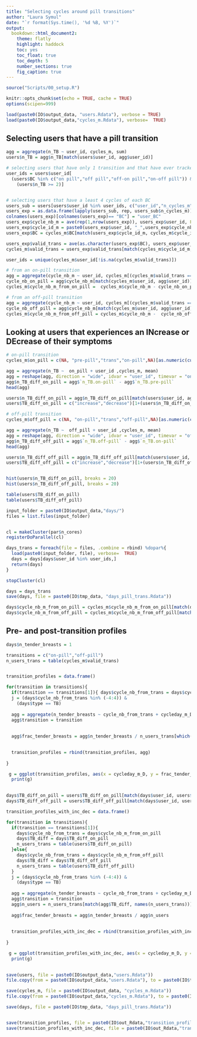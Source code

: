 ```yaml
---
title: "Selecting cycles around pill transitions"
author: "Laura Symul"
date: "`r format(Sys.time(), '%d %B, %Y')`"
output: 
  bookdown::html_document2: 
    theme: flatly
    highlight: haddock
    toc: yes
    toc_float: true
    toc_depth: 5
    number_sections: true
    fig_caption: true
---
```




```r
source("Scripts/00_setup.R")
```


```r
knitr::opts_chunk$set(echo = TRUE, cache = TRUE)
options(scipen=999)
```



```r
load(paste0(IO$output_data, "users.Rdata"), verbose = TRUE)
load(paste0(IO$output_data,"cycles_m.Rdata"), verbose=  TRUE)

```


## Selecting users that have a pill transition


```r


agg = aggregate(n_TB ~ user_id, cycles_m, sum)
users$n_TB = agg$n_TB[match(users$user_id, agg$user_id)]

# selecting users that have only 1 transition and that have ever tracked TB
user_ids = users$user_id[
  (users$BC %in% c("on pill","off pill","off-on pill","on-off pill")) & 
    (users$n_TB >= 2)]


# selecting users that have a least 4 cycles of each BC
users_sub = users[users$user_id %in% user_ids, c("user_id","n_cycles_m","BC")]
users_exp = as.data.frame(lapply(users_sub, rep, users_sub$n_cycles_m))
colnames(users_exp)[colnames(users_exp)== "BC"] = "user_BC"
users_exp$cycle_nb_m = ave(rep(1,nrow(users_exp)), users_exp$user_id, FUN =cumsum)
users_exp$cycle_id_m = paste0(users_exp$user_id, "_",users_exp$cycle_nb_m)
users_exp$BC = cycles_m$BC[match(users_exp$cycle_id_m, cycles_m$cycle_id_m)]

users_exp$valid_trans = ave(as.character(users_exp$BC), users_exp$user_id, FUN = find_on_off_pill_transitions)
cycles_m$valid_trans = users_exp$valid_trans[match(cycles_m$cycle_id_m, users_exp$cycle_id_m)]

user_ids = unique(cycles_m$user_id[!is.na(cycles_m$valid_trans)])
```

```r

# from an on-pill transition
agg = aggregate(cycle_nb_m ~ user_id, cycles_m[(cycles_m$valid_trans == "on-pill") & (cycles_m$user_id %in% user_ids),], max)
cycle_nb_on_pill = agg$cycle_nb_m[match(cycles_m$user_id, agg$user_id)]
cycles_m$cycle_nb_m_from_on_pill =  cycles_m$cycle_nb_m - cycle_nb_on_pill 

# from an off-pill transition
agg = aggregate(cycle_nb_m ~ user_id, cycles_m[(cycles_m$valid_trans == "off-pill") & (cycles_m$user_id %in% user_ids),], max)
cycle_nb_off_pill = agg$cycle_nb_m[match(cycles_m$user_id, agg$user_id)]
cycles_m$cycle_nb_m_from_off_pill = cycles_m$cycle_nb_m -  cycle_nb_off_pill 

```


## Looking at users that experiences an INcrease or DEcrease of their symptoms

```r

# on-pill transition
cycles_m$on_pill = c(NA, "pre-pill","trans","on-pill",NA)[as.numeric(cut(cycles_m$cycle_nb_m_from_on_pill, breaks = c(-Inf,-4.5,-0.5,0.5,4.5,Inf)))]

agg = aggregate(n_TB ~  on_pill + user_id ,cycles_m, mean)
agg = reshape(agg, direction = "wide", idvar = "user_id", timevar = "on_pill")
agg$n_TB_diff_on_pill = agg$`n_TB.on-pill` - agg$`n_TB.pre-pill`
head(agg)

users$n_TB_diff_on_pill = agg$n_TB_diff_on_pill[match(users$user_id, agg$user_id)]
users$TB_diff_on_pill = c("increase","decrease")[1+(users$n_TB_diff_on_pill<0)]

# off-pill transition
cycles_m$off_pill = c(NA, "on-pill","trans","off-pill",NA)[as.numeric(cut(cycles_m$cycle_nb_m_from_off_pill, breaks = c(-Inf,-4.5,-0.5,0.5,4.5,Inf)))]

agg = aggregate(n_TB ~  off_pill + user_id ,cycles_m, mean)
agg = reshape(agg, direction = "wide", idvar = "user_id", timevar = "off_pill")
agg$n_TB_diff_off_pill = agg$`n_TB.off-pill` - agg$`n_TB.on-pill`
head(agg)

users$n_TB_diff_off_pill = agg$n_TB_diff_off_pill[match(users$user_id, agg$user_id)]
users$TB_diff_off_pill = c("increase","decrease")[1+(users$n_TB_diff_off_pill<0)]


hist(users$n_TB_diff_on_pill, breaks = 20)
hist(users$n_TB_diff_off_pill, breaks = 20)

table(users$TB_diff_on_pill)
table(users$TB_diff_off_pill)


```






```r

input_folder = paste0(IO$output_data,"days/")
files = list.files(input_folder)


cl = makeCluster(par$n_cores)
registerDoParallel(cl)

days_trans = foreach(file = files, .combine = rbind) %dopar%{
  load(paste0(input_folder, file), verbose=  TRUE)
  days = days[days$user_id %in% user_ids,]
  return(days)
}

stopCluster(cl)

days = days_trans
save(days, file = paste0(IO$tmp_data, "days_pill_trans.Rdata"))

```



```r

days$cycle_nb_m_from_on_pill = cycles_m$cycle_nb_m_from_on_pill[match(days$cycle_id_m, cycles_m$cycle_id_m)]
days$cycle_nb_m_from_off_pill = cycles_m$cycle_nb_m_from_off_pill[match(days$cycle_id_m, cycles_m$cycle_id_m)]

```

## Pre- and post-transition profiles


```r

days$n_tender_breasts = 1

transitions = c("on-pill","off-pill")
n_users_trans = table(cycles_m$valid_trans)


transition_profiles = data.frame()

for(transition in transitions){
  if(transition == transitions[1]){ days$cycle_nb_from_trans = days$cycle_nb_m_from_on_pill}else{days$cycle_nb_from_trans = days$cycle_nb_m_from_off_pill}
  j = (days$cycle_nb_from_trans %in% (-4:4)) &
    (days$type == TB)
  
  agg = aggregate(n_tender_breasts ~ cycle_nb_from_trans + cycleday_m_D + BC, days[j, ], sum)
  agg$transition = transition
  
  
  agg$frac_tender_breasts = agg$n_tender_breasts / n_users_trans[which(names(n_users_trans) == transition)]
  

  transition_profiles = rbind(transition_profiles, agg)
  
}

 g = ggplot(transition_profiles, aes(x = cycleday_m_D, y = frac_tender_breasts, col = BC)) + geom_line()+ facet_grid(transition ~ cycle_nb_from_trans) 
  print(g)
  


```



```r

days$TB_diff_on_pill = users$TB_diff_on_pill[match(days$user_id, users$user_id)]
days$TB_diff_off_pill = users$TB_diff_off_pill[match(days$user_id, users$user_id)]

transition_profiles_with_inc_dec = data.frame()

for(transition in transitions){
  if(transition == transitions[1]){ 
    days$cycle_nb_from_trans = days$cycle_nb_m_from_on_pill
    days$TB_diff = days$TB_diff_on_pill
    n_users_trans = table(users$TB_diff_on_pill)
  }else{
    days$cycle_nb_from_trans = days$cycle_nb_m_from_off_pill
    days$TB_diff = days$TB_diff_off_pill
    n_users_trans = table(users$TB_diff_off_pill)
  }
  j = (days$cycle_nb_from_trans %in% (-4:4)) &
    (days$type == TB)
  
  agg = aggregate(n_tender_breasts ~ cycle_nb_from_trans + cycleday_m_D + BC + TB_diff, days[j, ], sum)
  agg$transition = transition
  agg$n_users = n_users_trans[match(agg$TB_diff, names(n_users_trans))]
  
  agg$frac_tender_breasts = agg$n_tender_breasts / agg$n_users 
  
  
  transition_profiles_with_inc_dec = rbind(transition_profiles_with_inc_dec, agg)
  
}

 g = ggplot(transition_profiles_with_inc_dec, aes(x = cycleday_m_D, y = frac_tender_breasts, col = BC)) + geom_line()+ facet_grid(transition + TB_diff  ~ cycle_nb_from_trans) 
  print(g)
  


```

```r

save(users, file = paste0(IO$output_data,"users.Rdata"))
file.copy(from = paste0(IO$output_data,"users.Rdata"), to = paste0(IO$tmp_data,"users_with_pill_transitions.Rdata"), overwrite = TRUE)

save(cycles_m, file = paste0(IO$output_data, "cycles_m.Rdata"))
file.copy(from = paste0(IO$output_data,"cycles_m.Rdata"), to = paste0(IO$tmp_data,"cycles_m_with_pill_transitions.Rdata"), overwrite = TRUE)

save(days, file = paste0(IO$tmp_data, "days_pill_trans.Rdata"))


save(transition_profiles, file = paste0(IO$out_Rdata,"transition_profiles.Rdata"))
save(transition_profiles_with_inc_dec, file = paste0(IO$out_Rdata,"transition_profiles_with_inc_dec.Rdata"))

```



